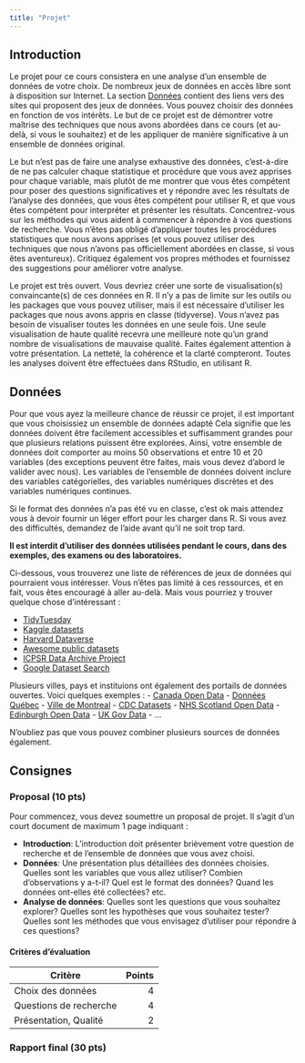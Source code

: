 ```yaml
---
title: "Projet"
---
```


## Introduction

Le projet pour ce cours consistera en une analyse d'un ensemble de données de votre choix. De nombreux jeux de données en accès libre sont à disposition sur Internet. La section [Données](#data) contient des liens vers des sites qui proposent des jeux de données. Vous pouvez choisir des données en fonction de vos intérêts. Le but de ce projet est de démontrer votre maîtrise des techniques que nous avons abordées dans ce cours (et au-delà, si vous le souhaitez) et de les appliquer de manière significative à un ensemble de données original.

Le but n'est pas de faire une analyse exhaustive des données, c'est-à-dire de ne pas calculer chaque statistique et procédure que vous avez apprises pour chaque variable, mais plutôt de me montrer que vous êtes compétent pour poser des questions significatives et y répondre avec les résultats de l'analyse des données, que vous êtes compétent pour utiliser R, et que vous êtes compétent pour interpréter et présenter les résultats. Concentrez-vous sur les méthodes qui vous aident à commencer à répondre à vos questions de recherche. Vous n'êtes pas obligé d'appliquer toutes les procédures statistiques que nous avons apprises (et vous pouvez utiliser des techniques que nous n'avons pas officiellement abordées en classe, si vous êtes aventureux). Critiquez également vos propres méthodes et fournissez des suggestions pour améliorer votre analyse.

Le projet est très ouvert. Vous devriez créer une sorte de visualisation(s) convaincante(s) de ces données en R. Il n'y a pas de limite sur les outils ou les packages que vous pouvez utiliser, mais il est nécessaire d'utiliser les packages que nous avons appris en classe (tidyverse). Vous n'avez pas besoin de visualiser toutes les données en une seule fois. Une seule visualisation de haute qualité recevra une meilleure note qu'un grand nombre de visualisations de mauvaise qualité. Faites également attention à votre présentation. La netteté, la cohérence et la clarté compteront. Toutes les analyses doivent être effectuées dans RStudio, en utilisant R.


## Données {#data}

Pour que vous ayez la meilleure chance de réussir ce projet, il est important que vous choisissiez un ensemble de données adapté Cela signifie que les données doivent être facilement accessibles et suffisamment grandes pour que plusieurs relations puissent être explorées. Ainsi, votre ensemble de données doit comporter au moins 50 observations et entre 10 et 20 variables (des exceptions peuvent être faites, mais vous devez d'abord le valider avec nous). Les variables de l'ensemble de données doivent inclure des variables catégorielles, des variables numériques discrètes et des variables numériques continues.

Si le format des données n'a pas été vu en classe, c'est ok mais attendez vous à devoir fournir un léger effort pour les charger dans R. Si vous avez des difficultés, demandez de l'aide avant qu'il ne soit trop tard.

**Il est interdit d'utiliser des données utilisées pendant le cours, dans des exemples, des examens ou des laboratoires.**

Ci-dessous, vous trouverez une liste de références de jeux de données qui pourraient vous intéresser. Vous n'êtes pas limité à ces ressources, et en fait, vous êtes encouragé à aller au-delà. Mais vous pourriez y trouver quelque chose d'intéressant :

- [TidyTuesday](https://github.com/rfordatascience/tidytuesday)
- [Kaggle datasets](https://www.kaggle.com/datasets)
- [Harvard Dataverse](https://dataverse.harvard.edu/)
- [Awesome public datasets](https://github.com/awesomedata/awesome-public-datasets)
- [ICPSR Data Archive Project](https://www.icpsr.umich.edu/web/pages/)
- [Google Dataset Search](https://datasetsearch.research.google.com/)

Plusieurs villes, pays et instituions ont également des portails de données ouvertes. Voici quelques exemples :
- [Canada Open Data](https://open.canada.ca/en)
- [Données Québec](https://www.donneesquebec.ca/)
- [Ville de Montreal](https://donnees.montreal.ca/)
- [CDC Datasets](https://chronicdata.cdc.gov/)
- [NHS Scotland Open Data](https://www.opendata.nhs.scot/dataset)
- [Edinburgh Open Data](https://opendata.scot/organizations/city_of_edinburgh_council/)
- [UK Gov Data](https://www.data.gov.uk/)
- ...

N'oubliez pas que vous pouvez combiner plusieurs sources de données également.


## Consignes

### Proposal (10 pts)

Pour commencez, vous devez soumettre un proposal de projet. Il s'agit d'un court document de maximum 1 page indiquant :

- **Introduction**: L'introduction doit présenter brièvement votre question de recherche et de l'ensemble de données que vous avez choisi.
- **Données**: Une présentation plus détaillées des données choisies. Quelles sont les variables que vous allez utiliser? Combien d'observations y a-t-il? Quel est le format des données? Quand les données ont-elles été collectées? etc.
- **Analyse de données**: Quelles sont les questions que vous souhaitez explorer? Quelles sont les hypothèses que vous souhaitez tester? Quelles sont les méthodes que vous envisagez d'utiliser pour répondre à ces questions?

#### Critères d'évaluation

| Critère                 | Points | 
|-------------------------|-------:|
| Choix des données       | 4      |
| Questions de recherche  | 4      |
| Présentation, Qualité   | 2      |


### Rapport final (30 pts)






